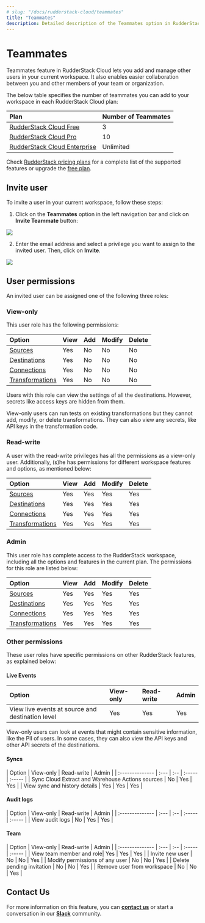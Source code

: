 ```yaml
---
# slug: "/docs/rudderstack-cloud/teammates"
title: "Teammates"
description: Detailed description of the Teammates option in RudderStack Cloud.
---
```


# Teammates

Teammates feature in RudderStack Cloud lets you add and manage other users in your current workspace. It also enables easier collaboration between you and other members of your team or organization.

The below table specifies the number of teammates you can add to your workspace in each RudderStack Cloud plan:

| **Plan**                         | **Number of Teammates** |
| :------------------------------- | :---------------------- |
| [RudderStack Cloud Free](https://app.rudderlabs.com/signup?type=freetrial)       | 3                       |
| [RudderStack Cloud Pro](https://www.rudderstack.com/pricing/)      | 10                      |
| [RudderStack Cloud Enterprise](https://www.rudderstack.com/pricing/) | Unlimited               |

<div class="successBlock">

  Check <a href="https://rudderstack.com/pricing/">RudderStack pricing plans</a> for a
  complete list of the supported features or upgrade the <a href="https://app.rudderstack.com/profile/billing">free plan</a>.
</div>

## Invite user

To invite a user in your current workspace, follow these steps:

1. Click on the **Teammates** option in the left navigation bar and click on **Invite Teammate** button:

<img src="../../assets/image (82).png" />

2. Enter the email address and select a privilege you want to assign to the invited user. Then, click on **Invite**.

<img src="../../assets/team-2.png" />

## User permissions

An invited user can be assigned one of the following three roles:




### View-only

This user role has the following permissions:


| Option       | View | Add | Modify | Delete |
| :----------- | :--- | :-- | :----- | :----- |
| [Sources](https://www.rudderstack.com/docs/get-started/sources/)     | Yes  | No  | No     | No     |
| [Destinations](https://www.rudderstack.com/docs/get-started/destinations/) | Yes  | No  | No     | No     |
| [Connections](https://rudderstack.com/docs/connections/)     | Yes  | No  | No     | No     |
| [Transformations](https://rudderstack.com/docs/transformations/) | Yes  | No  | No     | No     |


<div class="warningBlock">

Users with this role can view the settings of all the destinations. However, secrets like access keys are hidden from them.

</div>


<div class="warningBlock">

View-only users can run tests on existing transformations but they cannot add, modify, or delete transformations. They can also view any secrets, like API keys in the transformation code.

</div>


### Read-write

A user with the read-write privileges has all the permissions as a view-only user. Additionally, (s)he has permissions for different workspace features and options, as mentioned below:


| Option          | View | Add | Modify | Delete |
| :-------------- | :--- | :-- | :----- | :----- |
| [Sources](https://www.rudderstack.com/docs/get-started/sources/)         | Yes  | Yes | Yes    | Yes    |
| [Destinations](https://www.rudderstack.com/docs/get-started/destinations/)    | Yes  | Yes | Yes    | Yes    |
| [Connections](https://rudderstack.com/docs/connections/)      | Yes  | Yes | Yes    | Yes    |
| [Transformations](https://rudderstack.com/docs/transformations/) | Yes  | Yes | Yes    | Yes    |


### Admin

This user role has complete access to the RudderStack workspace, including all the options and features in the current plan. The permissions for this role are listed below:

| Option          | View | Add | Modify | Delete |
| :-------------- | :--- | :-- | :----- | :----- |
| [Sources](https://www.rudderstack.com/docs/get-started/sources/)      | Yes  | Yes | Yes    | Yes    |
| [Destinations](https://www.rudderstack.com/docs/get-started/destinations/)    | Yes  | Yes | Yes    | Yes    |
| [Connections](https://rudderstack.com/docs/connections/)     | Yes  | Yes | Yes    | Yes    |
| [Transformations](https://rudderstack.com/docs/transformations/) | Yes  | Yes | Yes    | Yes    |

### Other permissions

These user roles have specific permissions on other RudderStack features, as explained below:

#### Live Events

| Option  | View-only | Read-write | Admin |
| :-------| :---------| :----------| :------|
| View live events at source and destination level | Yes  | Yes | Yes  |

<div class="warningBlock">

View-only users can look at events that might contain sensitive information, like the PII of users. In some cases, they can also view the API keys and other API secrets of the destinations.

</div>


#### Syncs

| Option          | View-only | Read-write | Admin |
| :-------------- | :--- | :-- | :----- | :----- |
| Sync Cloud Extract and Warehouse Actions sources  | No  | Yes | Yes  |
| View sync and history details   | Yes  | Yes | Yes  |

#### Audit logs

| Option          | View-only | Read-write | Admin |
| :-------------- | :--- | :-- | :----- | :----- |
| View audit logs | No  | Yes | Yes  |

#### Team

| Option          | View-only | Read-write | Admin |
| :-------------- | :--- | :-- | :----- | :----- |
| View team member and role| Yes  | Yes | Yes  |
| Invite new user | No  | No | Yes  |
| Modify permissions of any user | No  | No | Yes  |
| Delete pending invitation | No  | No | Yes  |
| Remove user from workspace | No  | No | Yes  |


## Contact Us

For more information on this feature, you can [**contact us**](mailto:%20docs@rudderstack.com) or start a conversation in our [**Slack**](https://rudderstack.com/join-rudderstack-slack-community) community.
